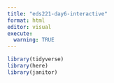 ```yaml
---
title: "eds221-day6-interactive"
format: html
editor: visual
execute:
  warning: TRUE
---
```


```r
library(tidyverse)
library(here)
library(janitor)
```
